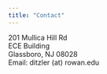 ```yaml
---
title: "Contact"
---
```


201 Mullica Hill Rd <br/> 
ECE Building <br/>
Glassboro, NJ 08028 <br/>
Email: ditzler (at) rowan.edu